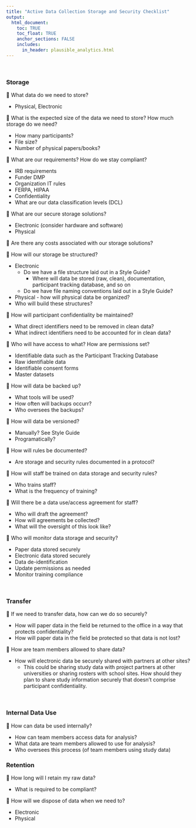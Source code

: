 ```yaml
---
title: "Active Data Collection Storage and Security Checklist"
output: 
  html_document:
    toc: TRUE
    toc_float: TRUE
    anchor_sections: FALSE
    includes:
      in_header: plausible_analytics.html
---
```


<br>

### Storage

🔲 What data do we need to store?

  - Physical, Electronic
  
🔲 What is the expected size of the data we need to store? How much storage do we need?

  - How many participants?
  - File size?
  - Number of physical papers/books? 
  
🔲 What are our requirements? How do we stay compliant?

  - IRB requirements
  - Funder DMP
  - Organization IT rules
  - FERPA, HIPAA
  - Confidentiality
  - What are our data classification levels (DCL)
  
🔲 What are our secure storage solutions?

  - Electronic (consider hardware and software)
  - Physical
  
🔲 Are there any costs associated with our storage solutions?
  
🔲 How will our storage be structured?

  - Electronic
    - Do we have a file structure laid out in a Style Guide?
      - Where will data be stored (raw, clean), documentation, participant tracking database, and so on
    - Do we have file naming conventions laid out in a Style Guide?
  - Physical - how will physical data be organized?
  - Who will build these structures?
  
🔲 How will participant confidentiality be maintained?

  - What direct identifiers need to be removed in clean data?
  - What indirect identifiers need to be accounted for in clean data?
  
🔲 Who will have access to what? How are permissions set?

  - Identifiable data such as the Participant Tracking Database
  - Raw identifiable data
  - Identifiable consent forms
  - Master datasets
  
🔲 How will data be backed up?
  
  - What tools will be used?
  - How often will backups occurr?
  - Who oversees the backups?
  
🔲 How will data be versioned?
  
  - Manually? See Style Guide
  - Programatically?
  
🔲 How will rules be documented?

  - Are storage and security rules documented in a protocol?
  
🔲 How will staff be trained on data storage and security rules?

  - Who trains staff?
  - What is the frequency of training?
  
🔲 Will there be a data use/access agreement for staff? 
  
  - Who will draft the agreement?  
  - How will agreements be collected?  
  - What will the oversight of this look like?  
  
🔲 Who will monitor data storage and security?

  - Paper data stored securely
  - Electronic data stored securely
  - Data de-identification
  - Update permissions as needed
  - Monitor training compliance

<br>

### Transfer

🔲 If we need to transfer data, how can we do so securely?

  - How will paper data in the field be returned to the office in a way that protects confidentiality?
  - How will paper data in the field be protected so that data is not lost?
  
🔲 How are team members allowed to share data?

  - How will electronic data be securely shared with partners at other sites?
    - This could be sharing study data with project partners at other universities or sharing rosters with school sites. How should they plan to share study information securely that doesn't comprise participant confidentiality.

<br>

### Internal Data Use

🔲 How can data be used internally?

  - How can team members access data for analysis?
  - What data are team members allowed to use for analysis?
  - Who oversees this process (of team members using study data)
  
### Retention
  
🔲 How long will I retain my raw data?

  - What is required to be compliant?
  
🔲 How will we dispose of data when we need to?

  - Electronic
  - Physical
